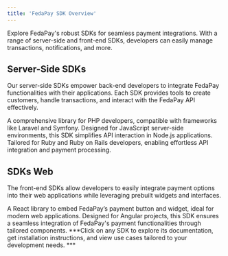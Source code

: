 ```yaml
---
title: 'FedaPay SDK Overview'
---
```


Explore FedaPay's robust SDKs for seamless payment integrations. With a range of server-side and front-end SDKs, developers can easily manage transactions, notifications, and more.

## Server-Side SDKs

Our server-side SDKs empower back-end developers to integrate FedaPay functionalities with their applications. Each SDK provides tools to create customers, handle transactions, and interact with the FedaPay API effectively.

<CardGroup cols={2}>
  <Card title="PHP" icon="php" href="/sdks/en/php-en">
    A comprehensive library for PHP developers, compatible with frameworks like Laravel and Symfony.
  </Card>

  <Card title="Node.js" icon="node" href="/sdks/en/nodejs-en">
   Designed for JavaScript server-side environments, this SDK simplifies API interaction in Node.js applications.
  </Card>

  <Card title="Ruby" icon="gem" href="/sdks/en/ruby-en">
   Tailored for Ruby and Ruby on Rails developers, enabling effortless API integration and payment processing.
  </Card>
</CardGroup>

## SDKs Web

The front-end SDKs allow developers to easily integrate payment options into their web applications while leveraging prebuilt widgets and interfaces.

<CardGroup cols={2}>
  <Card title="React" icon="react" href="/sdks/en/reactjs-en">
    A React library to embed FedaPay’s payment button and widget, ideal for modern web applications.
  </Card>

  <Card title="Angular" icon="angular" href="/sdks/en/angular-en">
    Designed for Angular projects, this SDK ensures a seamless integration of FedaPay's payment functionalities through tailored components.
  </Card>
</CardGroup>

<Note>
  ***Click on any SDK to explore its documentation, get installation instructions, and view use cases tailored to your development needs.
***
</Note>